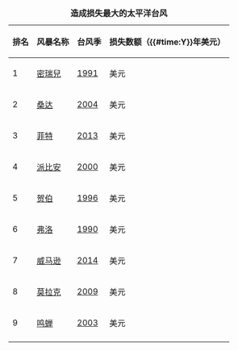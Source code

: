 {|class="wikitable"
|+ '''造成损失最大的太平洋台风'''
! 排名
! 风暴名称
! 台风季
!abbr="Cost"| 损失数额（{{#time:Y}}年美元）
|-
! 1
| [[颱風密瑞兒|密瑞兒]]
| [[1991年太平洋台风季|1991]]
| {{Formatprice|{{Inflation|US|10000000000|1991|r=2}}}}美元
|-
! 2
| [[颱風桑達 (2004年)|桑达]]
| [[2004年太平洋台风季|2004]]
| {{Formatprice|{{Inflation|US|9000000000|2004|r=2}}}}美元
|-
! 3
| [[颱風菲特 (2013年)|菲特]]
| [[2013年太平洋台风季|2013]]
| {{Formatprice|{{Inflation|US|10400000000|2013|r=2}}}}美元
|-
! 4
| [[颱風派比安 (2000年)|派比安]]
| [[2000年太平洋台风季|2000]]
| {{Formatprice|{{Inflation|US|6000000000|2000|r=2}}}}美元
|-
! 5
| [[颱風賀伯|贺伯]]
| [[1996年太平洋台风季|1996]]
| {{Formatprice|{{Inflation|US|5000000000|1996|r=2}}}}美元
|-
! 6
| [[颱風芙蘿 (1990年)|弗洛]]
| [[1990年太平洋台风季|1990]]
| {{Formatprice|{{Inflation|US|4000000000|1990|r=2}}}}美元
|-
! 7
| [[颱風威馬遜 (2014年)|威马逊]]
| [[2014年太平洋台风季|2014]]
| {{Formatprice|{{Inflation|US|7130000000|2014|r=2}}}}美元
|-
! 8
| [[颱風莫拉克 (2009年)|莫拉克]]
| [[2009年太平洋台风季|2009]]
| {{Formatprice|{{Inflation|US|6200000000|2009|r=2}}}}美元
|-
! 9
| [[颱風梅米|鸣蝉]]
| [[2003年太平洋台风季|2003]]
| {{Formatprice|{{Inflation|US|4800000000|2003|r=2}}}}美元
|-
!colspan=5"| {{small|来源：<ref>{{cite web |url=http://www.emdat.be/disaster-list |title=Disaster List |publisher=The International Disaster Database |archiveurl=https://web.archive.org/web/20140517214415/http://www.emdat.be/disaster-list |archivedate=2014-05-17 |accessdate=2014-05-17 }}</ref>}}
|}<noinclude>
{{template reference list}}</noinclude>